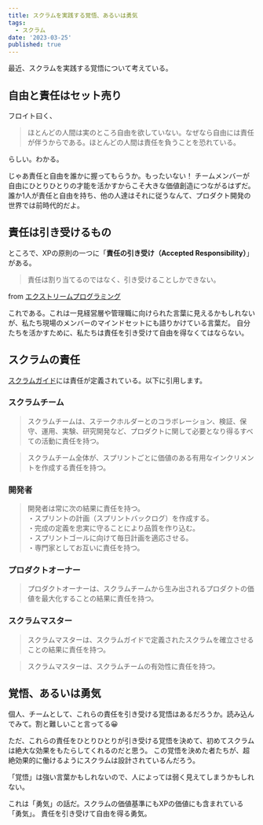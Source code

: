 ```yaml
---
title: スクラムを実践する覚悟、あるいは勇気
tags:
  - スクラム
date: '2023-03-25'
published: true
---
```


最近、スクラムを実践する覚悟について考えている。

## 自由と責任はセット売り

フロイト曰く、

> ほとんどの人間は実のところ自由を欲していない。なぜなら自由には責任が伴うからである。ほとんどの人間は責任を負うことを恐れている。

らしい。わかる。

じゃあ責任と自由を誰かに握ってもらうか。もったいない！
チームメンバーが自由にひとりひとりの才能を活かすからこそ大きな価値創造につながるはずだ。誰か1人が責任と自由を持ち、他の人達はそれに従うなんて、プロダクト開発の世界では前時代的だよ。

## 責任は引き受けるもの

ところで、XPの原則の一つに「**責任の引き受け（Accepted Responsibility）**」がある。

> 責任は割り当てるのではなく、引き受けることしかできない。

from [エクストリームプログラミング](https://amzn.to/3uezn2z)

これである。これは一見経営層や管理職に向けられた言葉に見えるかもしれないが、私たち現場のメンバーのマインドセットにも語りかけている言葉だ。
自分たちを活かすために、私たちは責任を引き受けて自由を得なくてはならない。

## スクラムの責任

[スクラムガイド](https://scrumguides.org/docs/scrumguide/v2020/2020-Scrum-Guide-Japanese.pdf)には責任が定義されている。以下に引用します。

### スクラムチーム

> スクラムチームは、ステークホルダーとのコラボレーション、検証、保守、運用、実験、研究開発など、プロダクトに関して必要となり得るすべての活動に責任を持つ。

> スクラムチーム全体が、スプリントごとに価値のある有用なインクリメントを作成する責任を持つ。

### 開発者
> 開発者は常に次の結果に責任を持つ。<br />
> ・スプリントの計画（スプリントバックログ）を作成する。<br />
> ・完成の定義を忠実に守ることにより品質を作り込む。<br />
> ・スプリントゴールに向けて毎日計画を適応させる。<br />
> ・専門家としてお互いに責任を持つ。

### プロダクトオーナー

> プロダクトオーナーは、スクラムチームから生み出されるプロダクトの価値を最大化することの結果に責任を持つ。

### スクラムマスター

> スクラムマスターは、スクラムガイドで定義されたスクラムを確立させることの結果に責任を持つ。

> スクラムマスターは、スクラムチームの有効性に責任を持つ。

## 覚悟、あるいは勇気

個人、チームとして、これらの責任を引き受ける覚悟はあるだろうか。読み込んでみて。割と難しいこと言ってる😀

ただ、これらの責任をひとりひとりが引き受ける覚悟を決めて、初めてスクラムは絶大な効果をもたらしてくれるのだと思う。
この覚悟を決めた者たちが、超絶効果的に働けるようにスクラムは設計されているんだろう。

「覚悟」は強い言葉かもしれないので、人によっては弱く見えてしまうかもしれない。

これは「勇気」の話だ。スクラムの価値基準にもXPの価値にも含まれている「勇気」。
責任を引き受けて自由を得る勇気。

